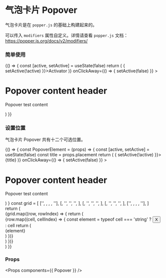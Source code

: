 
<Meta title="Popover" component={Popover} />

# 气泡卡片 Popover

气泡卡片是在 `popper.js` 的基础上构建起来的。

可以传入 `modifiers` 属性自定义。详情请查看 `popper.js` 文档：https://popper.js.org/docs/v2/modifiers/

### 简单使用

<Preview>
  <Story name="Popover">
    {() => {
      const [active, setActive] = useState(false)
      return (
        <Popover
          active={active}
          activator={(
            <Button onClick={() => { setActive(!active) }}>Activator</Button>
          )}
          onClickAway={() => { setActive(false) }}
        >
          <div className="u-m-4 u-w-48 u-h-24">
            <h1>Popover content header</h1>
            <p>Popover test content</p>
          </div>
        </Popover>
      )
    }}
  </Story>
</Preview>

### 设置位置

气泡卡片 Popover 共有十二个可选位置。

<Preview>
  <Story name="Popover with Position">
    {() => {
      const PopoverElement = (props) => {
        const [active, setActive] = useState(false)
        const title = props.placement
        return (
          <Popover
            {...props}
            active={active}
            activator={(
              <Button style={{ width: 112 }} onClick={() => { setActive(!active) }}>{title}</Button>
            )}
            onClickAway={() => { setActive(false) }}
          >
            <div className="u-m-4 u-w-48 u-h-24">
              <h1>Popover content header</h1>
              <p>Popover test content</p>
            </div>
          </Popover>
        )
      }
      const grid = [
        ['', <PopoverElement placement='top-start' />, <PopoverElement placement='top' />, <PopoverElement placement='top-end' />, ''],
        [<PopoverElement placement='left-start' />, '', '', '', <PopoverElement placement='right-start' />],
        [<PopoverElement placement='left' />, '', '', '', <PopoverElement placement='right' />],
        [<PopoverElement placement='left-end' />, '', '', '', <PopoverElement placement='right-end' />],
        ['', <PopoverElement placement='bottom-start' />, <PopoverElement placement='bottom' />, <PopoverElement placement='bottom-end' />, ''],
      ]
      return (
        <div className="u-flex u-flex-col">
          {grid.map((row, rowIndex) => {
            return (
              <div key={rowIndex} className="row u-flex u-flex-row">
                {row.map((cell, cellIndex) => {
                  const element = typeof cell === 'string' ? <Button style={{ width: 112, visibility: 'hidden' }}>X</Button> : cell
                  return (
                    <div key={cellIndex} className="cell u-m-1">{element}</div>
                  )
                })}
              </div>
            )
          })}
        </div>
      )
    }}
  </Story>
</Preview>

### Props

<Props components={{ Popover }} />